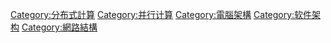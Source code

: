 [[Category:分布式計算|Category:分布式計算]]
[[Category:并行计算|Category:并行计算]]
[[Category:電腦架構|Category:電腦架構]]
[[Category:软件架构|Category:软件架构]]
[[Category:網路結構|Category:網路結構]]